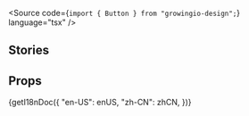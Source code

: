 
<Meta of={ButtonStories} />

<Title>
  <FormattedMessage id="button-docs-title" />
</Title>
<p>
  <FormattedMessage id="button-docs-desc" />
</p>

<Source code={`import { Button } from "growingio-design";`} language="tsx" />

## Stories

<h3 id="basic-buttons">
  <FormattedMessage id="button-docs-basic-title" />
</h3>
<p>
  <FormattedMessage id="button-docs-basic-desc" />
</p>
<Canvas of={ButtonStories.BasicButtons} />

<h3 id="icon-buttons">
  <FormattedMessage id="button-docs-icon-title" />
</h3>
<p>
  <FormattedMessage id="button-docs-icon-desc" />
</p>
<Canvas of={ButtonStories.IconButtons} />

<h3 id="button-shapes">
  <FormattedMessage id="button-docs-shape-title" />
</h3>
<p>
  <FormattedMessage id="button-docs-shape-desc" />
</p>
<Canvas of={ButtonStories.ButtonShapes} />

<h3 id="button-sizes">
  <FormattedMessage id="button-docs-size-title" />
</h3>
<p>
  <FormattedMessage id="button-docs-size-desc" />
</p>
<Canvas of={ButtonStories.ButtonSizes} />

<h3 id="button-status">
  <FormattedMessage id="button-docs-status-title" />
</h3>
<p>
  <FormattedMessage id="button-docs-status-desc" />
</p>
<Canvas of={ButtonStories.ButtonStatus} />

<h3 id="disabled">
  <FormattedMessage id="button-docs-disabled-title" />
</h3>
<p>
  <FormattedMessage id="button-docs-disabled-desc" />
</p>
<Canvas of={ButtonStories.DisabledButtons} />

<h3 id="loading-buttons">
  <FormattedMessage id="button-docs-loading-title" />
</h3>
<p>
  <FormattedMessage id="button-docs-loading-desc" />
</p>
<Canvas of={ButtonStories.LoadingButtons} />

<h3 id="button-groups">
  <FormattedMessage id="button-docs-group-title" />
</h3>
<p>
  <FormattedMessage id="button-docs-group-desc" />
</p>
<Canvas of={ButtonStories.ButtonGroups} />

<h3 id="long-buttons">
  <FormattedMessage id="button-docs-long-title" />
</h3>
<p>
  <FormattedMessage id="button-docs-long-desc" />
</p>
<Canvas of={ButtonStories.LongButtons} />

## Props

<Markdown>
  {getI18nDoc({
    "en-US": enUS,
    "zh-CN": zhCN,
  })}
</Markdown>
